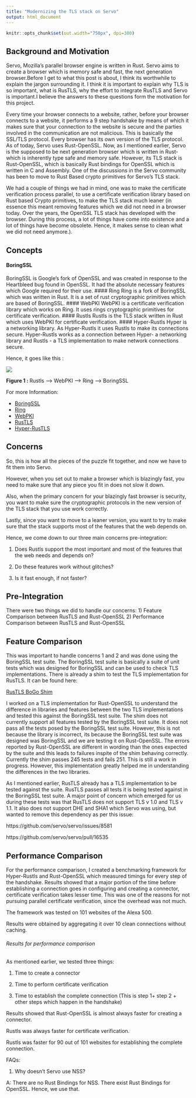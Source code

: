 ```yaml
---
title: "Modernizing the TLS stack on Servo"
output: html_document
---
```


```r
knitr::opts_chunk$set(out.width="750px", dpi=300)
```
## Background and Motivation

Servo, Mozilla's parallel browser engine is written in Rust. Servo aims to create a browser which is memory safe and fast, 
the next generation browser.Before I get to what this post is about, I think its worthwhile to explain the jargon surrounding 
it. I think it is important to explain why TLS is so important, what is RusTLS, why the effort to integrate RusTLS and Servo 
is important.I believe the answers to these questions form the motivation for this project. 

Every time your browser connects to a website, rather, before your browser connects to a website, it performs a 9 step handshake by 
means of which it makes sure that your connection to the website is secure and the parties involved in the communication are 
not malicious. This is basically the SSL/TLS protocol. 
Every browser has its own version of the TLS protocol. As of today, Servo uses Rust-OpenSSL. 
Now, as I mentioned earlier, Servo is the supposed to be next generation browser which is written in Rust- which is inherently type 
safe and memory safe. However, its TLS stack is Rust-OpenSSL, which is basically Rust bindings for OpenSSL which is written in C 
and Assembly. One of the discussions in the Servo community has been to move to Rust Based crypto primitives for Servo's 
TLS stack.

We had a couple of things we had in mind, one was to make the certificate verification process parallel, to use a certificate verification library based on Rust based Crypto primitives, to make the TLS stack much leaner (in essence this meant removing features which we did not need in a browser today. Over the years, the OpenSSL TLS stack has developed with the browser. During this process, a 
lot of things have come into existence and a lot of things have become obsolete. Hence, it makes sense to clean what we did not need anymore.).

## Concepts
#### BoringSSL
BoringSSL is Google's fork of OpenSSL and was created in response to the Heartbleed bug found in OpenSSL.
It had the absolute necessary features which Google required for their use.
#### Ring
Ring is a fork of BoringSSL which was written in Rust. It is a set of rust cryptographic primitives which are based of BoringSSL.
#### WebPKI
WebPKI is a certificate verification library which works on Ring. It uses rings cryptographic primitives for certificate verification.
#### Rustls
Rustls is the TLS stack written in Rust which uses WebPKI for certificate verification. 
#### Hyper-Rustls
Hyper is a networking library. As Hyper-Rustls it uses Rustls to make its connections secure. Hyper-Rustls works as a connection between Hyper- a networking library and Rustls - a TLS implementation to make network connections secure.

Hence, it goes like this :

<img src="https://github.com/SimranGujral/FireBlood.github.io/blob/master/RustlsDependencyChart.png"></img>

<b>Figure 1 : </b>Rustls --> WebPKI --> Ring --> BoringSSL

For more Information:
<ul>
<li><a href="https://boringssl.googlesource.com/boringssl/">BoringSSL</a></li>

<li><a href="https://github.com/briansmith/ring">Ring</a></li>

<li><a href="https://github.com/briansmith/webpki">WebPKI</a></li>

<li><a href="https://github.com/ctz/rustls">RusTLS</a></li>

<li><a href="https://github.com/ctz/hyper-rustls">Hyper-RusTLS</a></li>
</ul>

## Concerns
So, this is how all the pieces of the puzzle fit together, and now we have to fit them into Servo.

However, when you set out to make a browser which is blazingly fast, you need to make sure that any piece you fit in does not slow it down.

Also, when the primary concern for your blazingly fast browser is security, you want to make sure the cryptographic protocols in the new 
version of the TLS stack that you use work correctly. 

Lastly, since you want to move to a leaner version, you want to try to make sure that  the stack supports most of the features that the web depends on. 

Hence, we come down to our three main concerns pre-integration:

1) Does Rustls support the most important and most of the features that the web needs and depends on?

2) Do these features work without glitches?

3) Is it fast enough, if not faster?

## Pre-Integration

There were two things we did to handle our concerns:
1) Feature Comparison between RusTLS and Rust-OpenSSL
2) Performance Comparison between RusTLS and Rust-OpenSSL

## Feature Comparison

This was important to handle concerns 1 and 2 and was done using the BoringSSL test suite. The BoringSSL test suite is basically a suite of unit tests which was designed for BoringSSL and can be used to check TLS implementations.
There is already a shim to test the TLS implementation for RusTLS.
It can be found here:

<a href="https://github.com/ctz/rustls/tree/master/examples/internal">RusTLS BoGo Shim</a>

I worked on a TLS implementation for Rust-OpenSSL to understand the difference in libraries and features between the two TLS implementations and tested this against the BoringSSL test suite.
The shim does not currently support all features tested by the BoringSSL test suite.
It does not pass all the tests posed by the BoringSSL test suite. However, this is not because the library is incorrect, its because the BoringSSL test suite was designed was BoringSSL and we are testing it on Rust-OpenSSL. The errors reported by Rust-OpenSSL are different in wording than the ones expected by the suite and this leads to failures inspite of the shim behaving correctly.
Currently the shim passes 245 tests and fails 251. 
This is still a work in progress.
However, this implementation greatly helped me in understanding the differences in the two libraries.


As I mentioned earlier, RusTLS already has a TLS implementation to be tested against the suite. RusTLS passes all tests it is being tested against in the BoringSSL test suite. A major point of concern which emerged for us during these tests was that RusTLS does not support TLS v 1.0 and TLS v 1.1. It also does not support DHE and SHA1 which Servo was using, but wanted to remove this dependency as per this issue:

https://github.com/servo/servo/issues/8581

https://github.com/servo/servo/pull/16535


## Performance Comparison

For the performance comparison, I created a benchmarking framework for Hyper-Rustls and Rust-OpenSSL which measured timings for every step of the handshake. Results showed that a major portion of the time before establishing a connection goes in configuring and creating a connector, certificate verification takes lesser time. This was one of the reasons for not pursuing parallel certificate verification, since the overhead was not much.

The framework was tested on 101 websites of the Alexa 500.

Results were obtained by aggregating it over 10 clean connections without caching.

###### Results for performance comparison

As mentioned earlier, we tested three things:

1) Time to create a connector

2) Time to perform certificate verification

3) Time to establish the complete connection (This is step 1+ step 2 + other steps which happen in the handshake)

Results showed that Rust-OpenSSL is almost always faster for creating a connector.

Rustls was always faster for certificate verification.

Rustls was faster for 90 out of 101 websites for establishing the complete connection.


















FAQs:

1) Why doesn't Servo use NSS?

A: There are no Rust Bindings for NSS. There exist Rust Bindings for OpenSSL. Hence, we use that.

